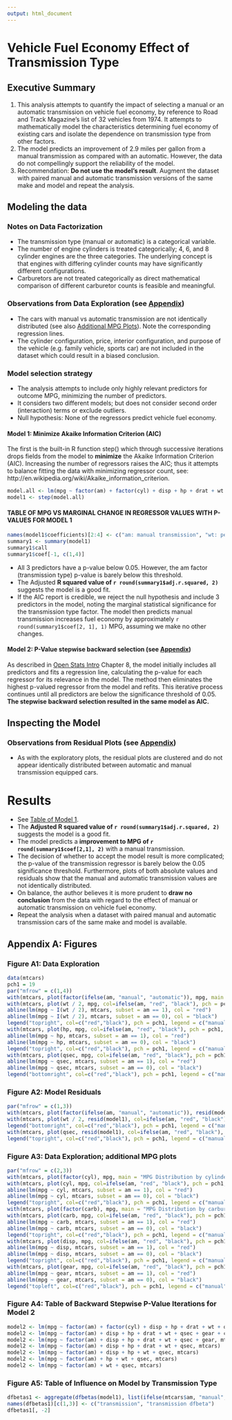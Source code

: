 ```yaml
---
output: html_document
---
```

# Vehicle Fuel Economy Effect of Transmission Type
## Executive Summary
1. This analysis attempts to quantify the impact of selecting a manual or an automatic transmission on vehicle fuel economy, by reference to Road and Track Magazine's list of 32 vehicles from 1974. It attempts to mathematically model the characteristics determining fuel economy of existing cars and isolate the dependence on transmission type from other factors.  
1. The model predicts an improvement of 2.9 miles per gallon from a manual transmission as compared with an automatic. However, the data do not compellingly support the reliability of the model.
1. Recommendation: __Do not use the model's result__. Augment the dataset with paired manual and automatic transmission versions of the same make and model and repeat the analysis.

## Modeling the data
### Notes on Data Factorization
* The transmission type (manual or automatic) is a categorical variable.
* The number of engine cylinders is treated categorically; 4, 6, and 8 cylinder engines are the three categories. The underlying concept is that engines with differing cylinder counts may have significantly different configurations. 
* Carburetors are not treated categorically as direct mathematical comparison of different carburetor counts is feasible and meaningful.

### Observations from Data Exploration (see [Appendix](#exploration))
* The cars with manual vs automatic transmission are not identically distributed (see also [Additional MPG Plots](#additionalMpgPlots)). Note the corresponding regression lines.
* The cylinder configuration, price, interior configuration, and purpose of the vehicle (e.g. family vehicle, sports car) are not included in the dataset which could result in a biased conclusion.

### Model selection strategy
* The analysis attempts to include only highly relevant predictors for outcome MPG, minimizing the number of predictors.
* It considers two different models; but does not consider second order (interaction) terms or exclude outliers.
* Null hypothesis: None of the regressors predict vehicle fuel economy.

#### <a name = "model1" /> Model 1: Minimize Akaike Information Criterion (AIC)
The first is the built-in R function step() which through successive iterations drops fields from the model to __minimize__ the Akaike Information Criterion (AIC). Increasing the number of regressors raises the AIC; thus it attempts to balance fitting the data with minimizing regressor count, see: http://en.wikipedia.org/wiki/Akaike_information_criterion.
```r
model.all <- lm(mpg ~ factor(am) + factor(cyl) + disp + hp + drat + wt + qsec + gear + carb, mtcars)
model1 <- step(model.all)
```

#### <a name="summary" />TABLE OF MPG VS MARGINAL CHANGE IN REGRESSOR VALUES WITH P-VALUES FOR MODEL 1
```r
names(model1$coefficients)[2:4] <- c("am: manual transmission", "wt: per 1000 pounds weight", "qsec: per second of 1/4 mile time")
summary1 <- summary(model1)
summary1$call
summary1$coef[-1, c(1,4)]
```
* All 3 predictors have a p-value below 0.05. However, the am factor (transmission type) p-value is barely below this threshold.
* The Adjusted __R squared value of `r round(summary1$adj.r.squared, 2)`__ suggests the model is a good fit.
* If the AIC report is credible, we reject the null hypothesis and include 3 predictors in the model, noting the marginal statistical significance for the transmission type factor. The model then predicts manual transmission increases fuel economy by approximately `r round(summary1$coef[2, 1], 1)` MPG, assuming we make no other changes.

#### Model 2: P-Value stepwise backward selection (see [Appendix](#model2iterations))
As described in [Open Stats Intro](http://www.openintro.org/stat) Chapter 8, the model initially includes all predictors and fits a regression line, calculating the p-value for each regressor for its relevance in the model. The method then eliminates the highest p-valued regressor from the model and refits. This iterative process continues until all predictors are below the significance threshold of 0.05.  
__The stepwise backward selection resulted in the same model as AIC.__

## Inspecting the Model

### Observations from Residual Plots (see [Appendix](#residuals))
* As with the exploratory plots, the residual plots are clustered and do not appear identically distributed between automatic and manual transmission equipped cars.  

# <a name = "results" />Results

* See [Table of Model 1](#summary).
* The __Adjusted R squared value of `r round(summary1$adj.r.squared, 2)`__ suggests the model is a good fit.
* The model predicts a __improvement to MPG of `r round(summary1$coef[2,1], 2)`__ with a manual transmission.
* The decision of whether to accept the model result is more complicated; the p-value of the transmission regressor is barely below the 0.05 significance threshold. Furthermore, plots of both absolute values and residuals show that the manual and automatic transmission values are not identically distributed.
* On balance, the author believes it is more prudent to __draw no conclusion__ from the data with regard to the effect of manual or automatic transmission on vehicle fuel economy.
* Repeat the analysis when a dataset with paired manual and automatic transmission cars of the same make and model is available.

## Appendix A: Figures

### <a name="exploration" />Figure A1: Data Exploration
```r
data(mtcars)
pch1 = 19
par("mfrow" = c(1,4))
with(mtcars, plot(factor(ifelse(am, "manual", "automatic")), mpg, main = "MPG Distribution by Weight", ylab = "mpg"))
with(mtcars, plot(wt / 2, mpg, col=ifelse(am, "red", "black"), pch = pch1, main = "MPG values by vehicle weight", xlab = "weight in U.S. short tons"))
abline(lm(mpg ~ I(wt / 2), mtcars, subset = am == 1), col = "red")
abline(lm(mpg ~ I(wt / 2), mtcars, subset = am == 0), col = "black")
legend("topright", col=c("red","black"), pch = pch1, legend = c("manual", "automatic"), title = "transmission")
with(mtcars, plot(hp, mpg, col=ifelse(am, "red", "black"), pch = pch1, main = "MPG by horsepower", xlab = "power output in horsepower"))
abline(lm(mpg ~ hp, mtcars, subset = am == 1), col = "red")
abline(lm(mpg ~ hp, mtcars, subset = am == 0), col = "black")
legend("topright", col=c("red","black"), pch = pch1, legend = c("manual", "automatic"), title = "transmission")
with(mtcars, plot(qsec, mpg, col=ifelse(am, "red", "black"), pch = pch1, main = "MPG by quarter second mile", xlab = "quarter mile time (seconds)"))
abline(lm(mpg ~ qsec, mtcars, subset = am == 1), col = "red")
abline(lm(mpg ~ qsec, mtcars, subset = am == 0), col = "black")
legend("bottomright", col=c("red","black"), pch = pch1, legend = c("manual", "automatic"), title = "transmission")

```

### <a name="residuals" />Figure A2: Model Residuals
```r
par("mfrow" = c(1,3))
with(mtcars, plot(factor(ifelse(am, "manual", "automatic")), resid(model1), main = "MPG vs transmission residuals"))
with(mtcars, plot(wt / 2, resid(model1), col=ifelse(am, "red", "black"), pch = pch1, main = "MPG vs weight residuals", xlab = "weight in U.S. short tons"))
legend("bottomright", col=c("red","black"), pch = pch1, legend = c("manual", "automatic"), title = "transmission")
with(mtcars, plot(qsec, resid(model1), col=ifelse(am, "red", "black"), pch = pch1, main = "MPG vs quarter second mile residuals", xlab = "quarter second mile time (seconds)"))
legend("topright", col=c("red","black"), pch = pch1, legend = c("manual", "automatic"), title = "transmission")
```

### <a name = "additionalMpgPlots" />Figure A3: Data Exploration; additional MPG plots
```r
par("mfrow" = c(2,3))
with(mtcars, plot(factor(cyl), mpg, main = "MPG Distribution by cylinders", xlab = "engine cylinders"))
with(mtcars, plot(cyl, mpg, col=ifelse(am, "red", "black"), pch = pch1, main = "MPG by cylinders", xlab = "number of cylinders"))
abline(lm(mpg ~ cyl, mtcars, subset = am == 1), col = "red")
abline(lm(mpg ~ cyl, mtcars, subset = am == 0), col = "black")
legend("topright", col=c("red","black"), pch = pch1, legend = c("manual", "automatic"), title = "transmission")
with(mtcars, plot(factor(carb), mpg, main = "MPG Distribution by carburetors", xlab = "number of carburetors"))
with(mtcars, plot(carb, mpg, col=ifelse(am, "red", "black"), pch = pch1, main = "MPG by carburetors", xlab = "number of carburetors"))
abline(lm(mpg ~ carb, mtcars, subset = am == 1), col = "red")
abline(lm(mpg ~ carb, mtcars, subset = am == 0), col = "black")
legend("topright", col=c("red","black"), pch = pch1, legend = c("manual", "automatic"), title = "transmission")
with(mtcars, plot(disp, mpg, col=ifelse(am, "red", "black"), pch = pch1, main = "MPG by displacement", xlab = "displacement (cubic inches)"))
abline(lm(mpg ~ disp, mtcars, subset = am == 1), col = "red")
abline(lm(mpg ~ disp, mtcars, subset = am == 0), col = "black")
legend("topright", col=c("red","black"), pch = pch1, legend = c("manual", "automatic"), title = "transmission")
with(mtcars, plot(gear, mpg, col=ifelse(am, "red", "black"), pch = pch1, main = "MPG by forward gears", xlab = "forward gears"))
abline(lm(mpg ~ gear, mtcars, subset = am == 1), col = "red")
abline(lm(mpg ~ gear, mtcars, subset = am == 0), col = "black")
legend("topleft", col=c("red","black"), pch = pch1, legend = c("manual", "automatic"), title = "transmission")

```

### <a name = "model2iterations" />Figure A4: Table of Backward Stepwise P-Value Iterations for Model 2
```r
model2 <- lm(mpg ~ factor(am) + factor(cyl) + disp + hp + drat + wt + qsec + gear + carb, mtcars)
model2 <- lm(mpg ~ factor(am) + disp + hp + drat + wt + qsec + gear + carb, mtcars)
model2 <- lm(mpg ~ factor(am) + disp + hp + drat + wt + qsec + gear, mtcars)
model2 <- lm(mpg ~ factor(am) + disp + hp + drat + wt + qsec, mtcars)
model2 <- lm(mpg ~ factor(am) + disp + hp + wt + qsec, mtcars)
model2 <- lm(mpg ~ factor(am) + hp + wt + qsec, mtcars)
model2 <- lm(mpg ~ factor(am) + wt + qsec, mtcars)
```

### Figure A5: Table of Influence on Model by Transmission Type
```r
dfbetas1 <- aggregate(dfbetas(model1), list(ifelse(mtcars$am, "manual", "automatic")), mean)
names(dfbetas1)[c(1,3)] <- c("transmission", "transmission dfbeta")
dfbetas1[, -2]
```
